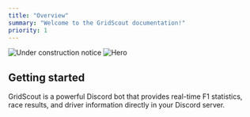 ```yaml
---
title: "Overview"
summary: "Welcome to the GridScout documentation!"
priority: 1
---
```


<img
  className="block"
  src="/images/notice.png"
  alt="Under construction notice"
/>
<img className="block" src="/images/hero.png" alt="Hero" />

## Getting started

GridScout is a powerful Discord bot that provides real-time F1 statistics, race results, and driver information directly in your Discord server.
